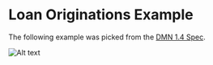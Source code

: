
<Meta title="Use cases/Loan Originations/Overview" />

# Loan Originations Example

The following example was picked from the [DMN 1.4 Spec](https://www.omg.org/spec/DMN/1.4/Beta1/PDF#page=180).

<p>
  <img src={loanOrigination} alt="Alt text" title="title" />
</p>
